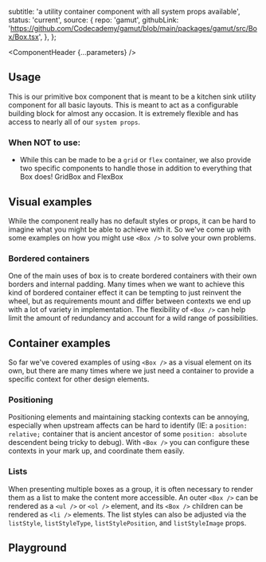 


  subtitle: 'a utility container component with all system props available',
  status: 'current',
  source: {
    repo: 'gamut',
    githubLink:
      'https://github.com/Codecademy/gamut/blob/main/packages/gamut/src/Box/Box.tsx',
  },
};

<Meta of={BoxStories} />

<ComponentHeader {...parameters} />

## Usage

This is our primitive box component that is meant to be a kitchen sink utility component for all basic layouts. This is meant to act as a configurable building block for almost any occasion. It is extremely flexible and has access to nearly all of our `system props`.

### When NOT to use:

- While this can be made to be a `grid` or `flex` container, we also provide two
  specific components to handle those in addition to everything that Box does! <LinkTo component="GridBox">GridBox</LinkTo> and <LinkTo component="FlexBox">FlexBox</LinkTo>

## Visual examples

While the component really has no default styles or props, it can be hard to imagine what you might be able to achieve with it. So we've come up with some examples on how you might use `<Box />` to solve your own problems.

### Bordered containers

One of the main uses of box is to create bordered containers with their own borders and internal padding. Many times when we want to achieve this kind of bordered container effect it can be tempting to just reinvent the wheel, but as requirements mount and differ between contexts we end up with a lot of variety in implementation. The flexibility of `<Box />` can help limit the amount of redundancy and account for a wild range of possibilities.

<Canvas of={BoxStories.Bordered} />

## Container examples

So far we've covered examples of using `<Box />` as a visual element on its own, but there are many times where we just need a container to provide a specific context for other design elements.

### Positioning

Positioning elements and maintaining stacking contexts can be annoying, especially when upstream affects can be hard to identify (IE: a `position: relative;` container that is ancient ancestor of some `position: absolute` descendent being tricky to debug). With `<Box />` you can configure these contexts in your mark up, and coordinate them easily.

<Canvas of={BoxStories.Positioning} />

### Lists

When presenting multiple boxes as a group, it is often necessary to render them as a list to make the content more accessible. An outer `<Box />` can be rendered as a `<ul />` or `<ol />` element, and its `<Box />` children can be rendered as `<li />` elements. The list styles can also be adjusted via the `listStyle`, `listStyleType`, `listStylePosition`, and `listStyleImage` props.

<Canvas of={BoxStories.Lists} />

## Playground

<Canvas sourceState="shown">
  <Story of={BoxStories.Default} />
</Canvas>

<Controls />
